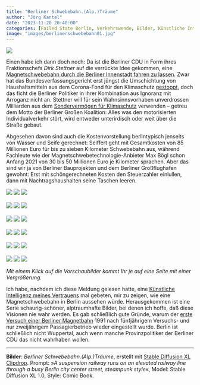```yaml
---
title: "Berliner Schwebebahn.(Alp.)Träume"
author: "Jörg Kantel"
date: "2023-11-20 20:40:00"
categories: [Failed State Berlin, Verkehrswende, Bilder, Künstliche Intelligenz]
image: "images/berlinerschwebebahn01.jpg"
---
```


[![](images/berlinerschwebebahn01-b.jpg)](https://www.flickr.com/photos/schockwellenreiter/53345096093/)

Einen habe ich dann doch noch: Da ist die Berliner CDU in Form ihres Fraktionschefs *Dirk Stettner* auf die verrückte Idee gekommen, eine [Magnetschwebebahn durch die Berliner Innenstadt fahren zu lassen](https://taz.de/Sondervermoegen-Klimaschutz/!5971034/). Zwar hat das Bundesverfassungsgericht erst jüngst die Umschichtung von Haushaltsmitteln aus dem Corona-Fond für den Klimaschutz [gestoppt](https://www.tagesschau.de/inland/bundesverfassungsgericht-schuldenbremse-102.html), doch das ficht die Berliner Politiker in ihrer Kombination aus Ignoranz mit Arroganz nicht an. Stettner will für sein Wahnsinnsvorhaben unverdrossen Milliarden aus dem [Sondervermögen für Klimaschutz](https://taz.de/Sondervermoegen-fuer-Klimaschutz/!5971738/) verwenden -- getreu dem Motto der Berliner Großen Koalition: Alles was den motorisierten Individualverkehr stört, wird entweder unterirdisch oder weit über die Straße gebaut.

Abgesehen davon sind auch die Kostenvorstellung berlintypisch jenseits von Wasser und Seife gerechnet: Seiffert geht mit Gesamtkosten von 85 Millionen Euro für bis zu sieben Kilometer Schwebebahn aus, während Fachleute wie der Magnetschwebetechnologie-Anbieter Max Bögl schon Anfang 2021 von 30 bis 50 Millionen Euro je Kilometer sprachen. Aber das sind wir ja von Berliner Bauprojekten und dem Berliner Großflughafen gewohnt: Erst mit schöngerechneten Kosten den Steuerzahler einlullen, dann mit Nachtragshaushalten seine Taschen leeren.

[![](images/berlinerschwebebahn02.jpg)](https://www.flickr.com/photos/schockwellenreiter/53345192304/)&nbsp;[![](images/berlinerschwebebahn03.jpg)](https://www.flickr.com/photos/schockwellenreiter/53345192249/)&nbsp;[![](images/berlinerschwebebahn04.jpg)](https://www.flickr.com/photos/schockwellenreiter/53344863766/)<br /><br />
[![](images/berlinerschwebebahn05.jpg)](https://www.flickr.com/photos/schockwellenreiter/53343984612/)&nbsp;[![](images/berlinerschwebebahn06.jpg)](https://www.flickr.com/photos/schockwellenreiter/53344863346/)&nbsp;[![](images/berlinerschwebebahn07.jpg)](https://www.flickr.com/photos/schockwellenreiter/53345095343/)<br /><br />
[![](images/berlinerschwebebahn08.jpg)](https://www.flickr.com/photos/schockwellenreiter/53345095268/)&nbsp;[![](images/berlinerschwebebahn09.jpg)](https://www.flickr.com/photos/schockwellenreiter/53345095228/)&nbsp;[![](images/berlinerschwebebahn10.jpg)](https://www.flickr.com/photos/schockwellenreiter/53343984107/)<br /><br />
[![](images/berlinerschwebebahn11.jpg)](https://www.flickr.com/photos/schockwellenreiter/53345314665/)&nbsp;[![](images/berlinerschwebebahn12.jpg)](https://www.flickr.com/photos/schockwellenreiter/53345314630/)&nbsp;[![](images/berlinerschwebebahn13.jpg)](https://www.flickr.com/photos/schockwellenreiter/53345314615/)<br /><br />
[![](images/berlinerschwebebahn14.jpg)](https://www.flickr.com/photos/schockwellenreiter/53344862566/)&nbsp;[![](images/berlinerschwebebahn15.jpg)](https://www.flickr.com/photos/schockwellenreiter/53345314240/)&nbsp;[![](images/berlinerschwebebahn16.jpg)](https://www.flickr.com/photos/schockwellenreiter/53345314195/)<br /><br />
[![](images/berlinerschwebebahn17.jpg)](https://www.flickr.com/photos/schockwellenreiter/53345190754/)&nbsp;[![](images/berlinerschwebebahn18.jpg)](https://www.flickr.com/photos/schockwellenreiter/53345314155/)&nbsp;[![](images/berlinerschwebebahn19.jpg)](https://www.flickr.com/photos/schockwellenreiter/53345190379/)

*Mit einem Klick auf die Vorschaubilder kommt Ihr je auf eine Seite mit einer Vergrößerung.*

Ich habe, nachdem ich diese Meldung gelesen hatte, eine [Künstliche Intelligenz meines Vertrauens](http://cognitiones.kantel-chaos-team.de/technikgeschichte/rechnerundnetze/stablediffusion.html) mal gebeten, mir zu zeigen, wie eine Magnetschwebebahn in Berlin aussehen würde. Herausgekommen ist eine Serie schaurig-schöner, alptraumhafte Bilder, bei denen ich hoffe, daß diese Visionen nie wahr werden. Es gab schließlich gute Gründe, warum der [erste Versuch einer Berliner Magnetbahn](https://de.wikipedia.org/wiki/M-Bahn) 1991 nach fünfjährigem Versuchs- und nur zweijährigem Passagierbetrieb wieder eingestellt wurde. Berlin ist schließlich nicht Wuppertal, auch wenn manche Provinzpolitiker der Berliner CDU das nicht wahrhaben wollen.

---

**Bilder**: *Berliner Schwebebahn.(Alp.)Träume*, erstellt mit [Stable Diffusion XL Clipdrop](https://clipdrop.co/stable-diffusion). Prompt: »*A suspension railway runs on an elevated railway line through a busy Berlin city center street, steampunk style*«, Model: Stable Diffusion XL&nbsp;1.0, Style: Comic Book.
